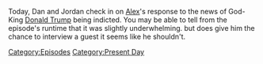 {{DEFAULTSORT:
    #_EPISODE_0791:March 30-31, 2023
}}{{Episode
    | title             = March 30-31, 2023
    | caption           = Listen to this episode on [https://knowledgefight.libsyn.com/791-march-30-31-2023 Libsyn] [https://open.spotify.com/episode/2Sr9X74md5hquziqFdoIXZ Spotify], Read the [[Transcript/791: March 30-31, 2023|Unofficial Transcript]]
    | episodeNumber     = 791
    | length            = 00:56:12
    | airDate           = April 3, 2023
    | coverageStartDate = March 30, 2023
    | coverageEndDate   = March 31, 2023
    | episodeType       = [[:Category:Present Day|Present Day]]
    | appearance        = [[Alan Dershowitz]], [[Robert Barnes]], [[Donald Trump]]
    | previousEpisode   = [[790: March 27-28, 2023]]
    | nextEpisode       = [[792: Chatting With Jeff Sharlet]]
}}

{{Stub}}

Today, Dan and Jordan check in on [[Alex Jones|Alex]]'s response to the news of God-King [[Donald Trump]] being indicted.  You may be able to tell from the episode's runtime that it was slightly underwhelming. but does give him the chance to interview a guest it seems like he shouldn't.

[[Category:Episodes]]
[[Category:Present Day]]
